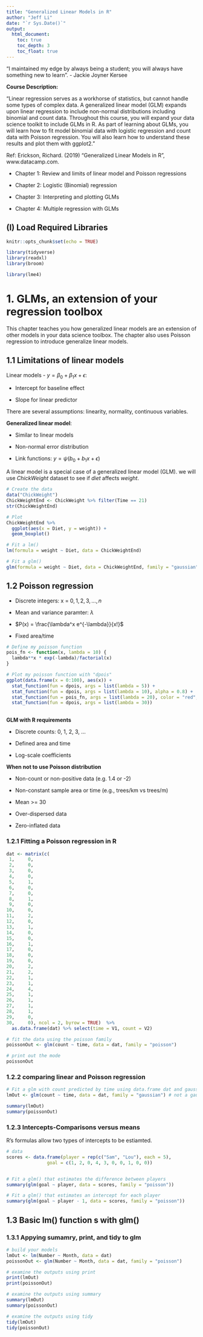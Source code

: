 ```yaml
---
title: "Generalized Linear Models in R"
author: "Jeff Li"
date: "`r Sys.Date()`"
output: 
  html_document: 
    toc: true
    toc_depth: 3
    toc_float: true
---
```


"I maintained my edge by always being a student; you will always have something new to learn". - Jackie Joyner Kersee


**Course Description:**

"Linear regression serves as a workhorse of statistics, but cannot handle some types of complex data. A generalized linear model (GLM) expands upon linear regression to include non-normal distributions including binomial and count data. Throughout this course, you will expand your data science toolkit to include GLMs in R. As part of learning about GLMs, you will learn how to fit model binomial data with logistic regression and count data with Poisson regression. You will also learn how to understand these results and plot them with ggplot2."

Ref: Erickson, Richard. (2019) "Generalized Linear Models in R", www.datacamp.com. 


* Chapter 1: Review and limits of linear model and Poisson regressions

* Chapter 2: Logistic (Binomial) regression

* Chapter 3: Interpreting and plotting GLMs

* Chapter 4: Multiple regression with GLMs


## (I) Load Required Libraries
```r
knitr::opts_chunk$set(echo = TRUE)

library(tidyverse)
library(readxl)
library(broom)

library(lme4)

```
# 1. GLMs, an extension of your regression toolbox

This chapter teaches you how generalized linear models are an extension of other models in your data science toolbox. The chapter also uses Poisson regression to introduce generalize linear models.

## 1.1 Limitations of linear models

Linear models - $y = \beta_0 + \beta_1 x + \epsilon$: 

* Intercept for baseline effect

* Slope for linear predictor

There are several assumptions: linearity, normality, continuous variables. 

**Generalized linear model**: 

* Similar to linear models

* Non-normal error distribution

* Link functions: $y = \psi(b_0 + b_1 x + \epsilon)$


A linear model is a special case of a generalized linear model (GLM). we will use *ChickWeight* dataset to see if *diet* affects *weight*. 

```r
# Create the data
data("ChickWeight")
ChickWeightEnd <- ChickWeight %>% filter(Time == 21)
str(ChickWeightEnd)

# Plot
ChickWeightEnd %>%
  ggplot(aes(x = Diet, y = weight)) + 
  geom_boxplot()

# Fit a lm()
lm(formula = weight ~ Diet, data = ChickWeightEnd)

# Fit a glm()
glm(formula = weight ~ Diet, data = ChickWeightEnd, family = "gaussian")
```

## 1.2 Poisson regression

* Discrete integers: x = $0, 1, 2, 3, \dots, n$

* Mean and variance paramter: $\lambda$

* $P(x) = \frac{\lambda^x e^{-\lambda}}{x!}$

* Fixed area/time

```r
# Define my poisson function 
pois_fn <- function(x, lambda = 10) {
  lambda**x * exp(-lambda)/factorial(x)
}

# Plot my poisson function with "dpois" 
ggplot(data.frame(x = 0:100), aes(x)) +
  stat_function(fun = dpois, args = list(lambda = 5)) +
  stat_function(fun = dpois, args = list(lambda = 10), alpha = 0.8) +
  stat_function(fun = pois_fn, args = list(lambda = 20), color = "red", alpha = 0.8)  + 
  stat_function(fun = dpois, args = list(lambda = 30)) 
 
```


**GLM with R requirements**

* Discrete counts: 0, 1, 2, 3, ...

* Defined area and time

* Log-scale coefficients

**When not to use Poisson distribution**

* Non-count or non-positive data (e.g. 1.4 or -2)

* Non-constant sample area or time (e.g., trees/km vs trees/m)

* Mean >= 30

* Over-dispersed data

* Zero-inflated data

### 1.2.1 Fitting a Poisson regression in R

```r
dat <- matrix(c(
 1,     0,
 2,     0,
 3,     0,
 4,     0,
 5,     1,
 6,     0,
 7,     0,
 8,     1,
 9,     0,
10,     0,
11,     2,
12,     0,
13,     1,
14,     0,
15,     0,
16,     1,
17,     0,
18,     0,
19,     0,
20,     2,
21,     2,
22,     1,
23,     1,
24,     4,
25,     1,
26,     1,
27,     1,
28,     1,
29,     0,
30,     0), ncol = 2, byrow = TRUE)  %>% 
  as.data.frame(dat) %>% select(time = V1, count = V2)

# fit the data using the poisson family
poissonOut <- glm(count ~ time, data = dat, family = "poisson")

# print out the mode 
poissonOut

```


### 1.2.2 comparing linear and Poisson regression 
```r
# Fit a glm with count predicted by time using data.frame dat and gaussian family
lmOut <- glm(count ~ time, data = dat, family = "gaussian") # not a gaussina distribution 

summary(lmOut)
summary(poissonOut)
```

### 1.2.3 Intercepts-Comparisons versus means

R's formulas allow two types of intercepts to be estiamted. 

```r
# data
scores <- data.frame(player = rep(c("Sam", "Lou"), each = 5), 
               goal = c(1, 2, 0, 4, 3, 0, 0, 1, 0, 0))


# Fit a glm() that estimates the difference between players
summary(glm(goal ~ player, data = scores, family = "poisson"))

# Fit a glm() that estimates an intercept for each player
summary(glm(goal ~ player - 1, data = scores, family = "poisson"))

```

## 1.3 Basic lm() function s with glm()

### 1.3.1 Appying sumamry, print, and tidy to glm

```r
# build your models
lmOut <- lm(Number ~ Month, data = dat) 
poissonOut <- glm(Number ~ Month, data = dat, family = "poisson")

# examine the outputs using print
print(lmOut)
print(poissonOut)

# examine the outputs using summary
summary(lmOut)
summary(poissonOut)

# examine the outputs using tidy
tidy(lmOut)
tidy(poissonOut)
```


